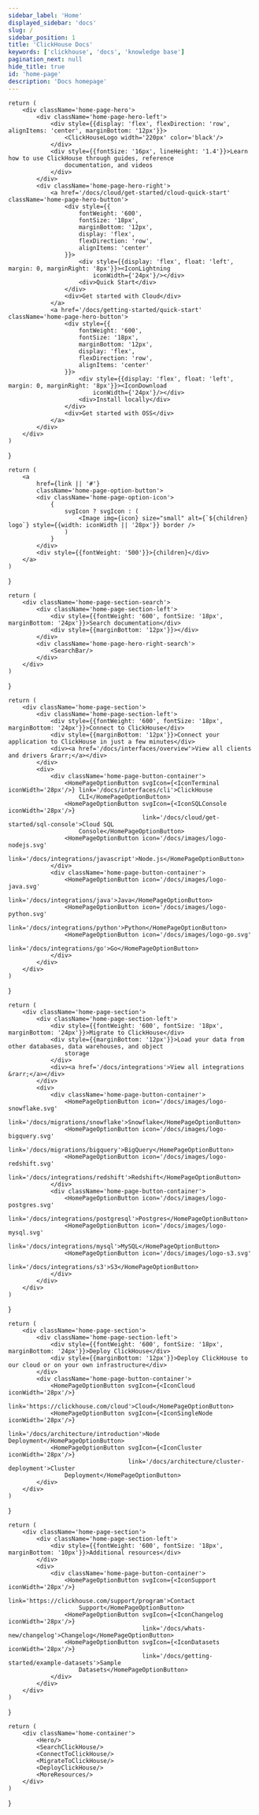 ```yaml
---
sidebar_label: 'Home'
displayed_sidebar: 'docs'
slug: /
sidebar_position: 1
title: 'ClickHouse Docs'
keywords: ['clickhouse', 'docs', 'knowledge base']
pagination_next: null
hide_title: true
id: 'home-page'
description: 'Docs homepage'
---
```



    return (
        <div className='home-page-hero'>
            <div className='home-page-hero-left'>
                <div style={{display: 'flex', flexDirection: 'row', alignItems: 'center', marginBottom: '12px'}}>
                    <ClickHouseLogo width='220px' color='black'/>
                </div>
                <div style={{fontSize: '16px', lineHeight: '1.4'}}>Learn how to use ClickHouse through guides, reference
                    documentation, and videos
                </div>
            </div>
            <div className='home-page-hero-right'>
                <a href='/docs/cloud/get-started/cloud-quick-start' className='home-page-hero-button'>
                    <div style={{
                        fontWeight: '600',
                        fontSize: '18px',
                        marginBottom: '12px',
                        display: 'flex',
                        flexDirection: 'row',
                        alignItems: 'center'
                    }}>
                        <div style={{display: 'flex', float: 'left', margin: 0, marginRight: '8px'}}><IconLightning
                            iconWidth={'24px'}/></div>
                        <div>Quick Start</div>
                    </div>
                    <div>Get started with Cloud</div>
                </a>
                <a href='/docs/getting-started/quick-start' className='home-page-hero-button'>
                    <div style={{
                        fontWeight: '600',
                        fontSize: '18px',
                        marginBottom: '12px',
                        display: 'flex',
                        flexDirection: 'row',
                        alignItems: 'center'
                    }}>
                        <div style={{display: 'flex', float: 'left', margin: 0, marginRight: '8px'}}><IconDownload
                            iconWidth={'24px'}/></div>
                        <div>Install locally</div>
                    </div>
                    <div>Get started with OSS</div>
                </a>
            </div>
        </div>
    )
}

    return (
        <a
            href={link || '#'}
            className='home-page-option-button'>
            <div className='home-page-option-icon'>
                {
                    svgIcon ? svgIcon : (
                        <Image img={icon} size="small" alt={`${children} logo`} style={{width: iconWidth || '28px'}} border />
                    )
                }
            </div>
            <div style={{fontWeight: '500'}}>{children}</div>
        </a>
    )
}

    return (
        <div className='home-page-section-search'>
            <div className='home-page-section-left'>
                <div style={{fontWeight: '600', fontSize: '18px', marginBottom: '24px'}}>Search documentation</div>
                <div style={{marginBottom: '12px'}}></div>
            </div>
            <div className='home-page-hero-right-search'>
                <SearchBar/>
            </div>
        </div>
    )
}

    return (
        <div className='home-page-section'>
            <div className='home-page-section-left'>
                <div style={{fontWeight: '600', fontSize: '18px', marginBottom: '24px'}}>Connect to ClickHouse</div>
                <div style={{marginBottom: '12px'}}>Connect your application to ClickHouse in just a few minutes</div>
                <div><a href='/docs/interfaces/overview'>View all clients and drivers &rarr;</a></div>
            </div>
            <div>
                <div className='home-page-button-container'>
                    <HomePageOptionButton svgIcon={<IconTerminal iconWidth='28px'/>} link='/docs/interfaces/cli'>ClickHouse
                        CLI</HomePageOptionButton>
                    <HomePageOptionButton svgIcon={<IconSQLConsole iconWidth='28px'/>}
                                          link='/docs/cloud/get-started/sql-console'>Cloud SQL
                        Console</HomePageOptionButton>
                    <HomePageOptionButton icon='/docs/images/logo-nodejs.svg'
                                          link='/docs/integrations/javascript'>Node.js</HomePageOptionButton>
                </div>
                <div className='home-page-button-container'>
                    <HomePageOptionButton icon='/docs/images/logo-java.svg'
                                          link='/docs/integrations/java'>Java</HomePageOptionButton>
                    <HomePageOptionButton icon='/docs/images/logo-python.svg'
                                          link='/docs/integrations/python'>Python</HomePageOptionButton>
                    <HomePageOptionButton icon='/docs/images/logo-go.svg'
                                          link='/docs/integrations/go'>Go</HomePageOptionButton>
                </div>
            </div>
        </div>
    )
}

    return (
        <div className='home-page-section'>
            <div className='home-page-section-left'>
                <div style={{fontWeight: '600', fontSize: '18px', marginBottom: '24px'}}>Migrate to ClickHouse</div>
                <div style={{marginBottom: '12px'}}>Load your data from other databases, data warehouses, and object
                    storage
                </div>
                <div><a href='/docs/integrations'>View all integrations &rarr;</a></div>
            </div>
            <div>
                <div className='home-page-button-container'>
                    <HomePageOptionButton icon='/docs/images/logo-snowflake.svg'
                                          link='/docs/migrations/snowflake'>Snowflake</HomePageOptionButton>
                    <HomePageOptionButton icon='/docs/images/logo-bigquery.svg'
                                          link='/docs/migrations/bigquery'>BigQuery</HomePageOptionButton>
                    <HomePageOptionButton icon='/docs/images/logo-redshift.svg'
                                          link='/docs/integrations/redshift'>Redshift</HomePageOptionButton>
                </div>
                <div className='home-page-button-container'>
                    <HomePageOptionButton icon='/docs/images/logo-postgres.svg'
                                          link='/docs/integrations/postgresql'>Postgres</HomePageOptionButton>
                    <HomePageOptionButton icon='/docs/images/logo-mysql.svg'
                                          link='/docs/integrations/mysql'>MySQL</HomePageOptionButton>
                    <HomePageOptionButton icon='/docs/images/logo-s3.svg'
                                          link='/docs/integrations/s3'>S3</HomePageOptionButton>
                </div>
            </div>
        </div>
    )
}

    return (
        <div className='home-page-section'>
            <div className='home-page-section-left'>
                <div style={{fontWeight: '600', fontSize: '18px', marginBottom: '24px'}}>Deploy ClickHouse</div>
                <div style={{marginBottom: '12px'}}>Deploy ClickHouse to our cloud or on your own infrastructure</div>
            </div>
            <div className='home-page-button-container'>
                <HomePageOptionButton svgIcon={<IconCloud iconWidth='28px'/>}
                                      link='https://clickhouse.com/cloud'>Cloud</HomePageOptionButton>
                <HomePageOptionButton svgIcon={<IconSingleNode iconWidth='28px'/>}
                                      link='/docs/architecture/introduction'>Node Deployment</HomePageOptionButton>
                <HomePageOptionButton svgIcon={<IconCluster iconWidth='28px'/>}
                                      link='/docs/architecture/cluster-deployment'>Cluster
                    Deployment</HomePageOptionButton>
            </div>
        </div>
    )
}

    return (
        <div className='home-page-section'>
            <div className='home-page-section-left'>
                <div style={{fontWeight: '600', fontSize: '18px', marginBottom: '10px'}}>Additional resources</div>
            </div>
            <div>
                <div className='home-page-button-container'>
                    <HomePageOptionButton svgIcon={<IconSupport iconWidth='28px'/>}
                                          link='https://clickhouse.com/support/program'>Contact
                        Support</HomePageOptionButton>
                    <HomePageOptionButton svgIcon={<IconChangelog iconWidth='28px'/>}
                                          link='/docs/whats-new/changelog'>Changelog</HomePageOptionButton>
                    <HomePageOptionButton svgIcon={<IconDatasets iconWidth='28px'/>}
                                          link='/docs/getting-started/example-datasets'>Sample
                        Datasets</HomePageOptionButton>
                </div>
            </div>
        </div>
    )
}

    return (
        <div className='home-container'>
            <Hero/>
            <SearchClickHouse/>
            <ConnectToClickHouse/>
            <MigrateToClickHouse/>
            <DeployClickHouse/>
            <MoreResources/>
        </div>
    )
}

<HomeContainer/>
